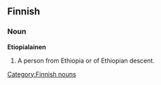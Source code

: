 == Finnish ==
=== Noun ===
[[Category:Finnish nouns]]
'''Etiopialainen'''
# A person from Ethiopia or of Ethiopian descent.